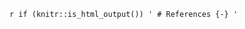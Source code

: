 `r if (knitr::is_html_output()) '
# References {-}
'`

[^1]: [How to Ask Question to Mentor](https://drive.google.com/file/d/1gWSTNF3wXK5Lbfssb-eT_A3gbnLvY_ez/view?usp=sharing)